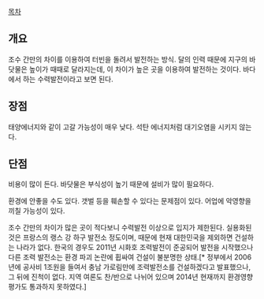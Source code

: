 [[목차]]

== 개요 ==

조수 간만의 차이를 이용하여 터빈을 돌려서 발전하는 방식. 달의 인력 때문에 지구의 바닷물은 높이가 때때로 달라지는데, 이 차이가 높은 곳을 이용하여 발전하는 것이다. 바다에서 하는 수력발전이라고 보면 된다. 

== 장점 ==
태양에너지와 같이 고갈 가능성이 매우 낮다.
석탄 에너지처럼 대기오염을 시키지 않는다.

== 단점 == 
비용이 많이 든다.
바닷물은 부식성이 높기 때문에 설비가 많이 필요하다.

환경에 안좋을 수도 있다. 갯벌 등을 훼손할 수 있다는 문제점이 있다. 어업에 악영향을 끼칠 가능성이 있다.

조수 간만의 차이가 많은 곳이 적다보니 수력발전 이상으로 입지가 제한된다. 실용화된 것은 프랑스의 랭스 강 하구 발전소 정도이며, 때문에 현재 대한민국을 제외하면 건설하는 나라가 없다. 한국의 경우도 2011년 시화호 조력발전이 준공되어 발전을 시작했으나 다른 조력 발전소는 환경 파괴 논란에 휩싸여 건설이 불분명한 상태.[* 정부에서 2006년에 공사비 1조원을 들여서 충남 가로림만에 조력발전소를 건설하겠다고 발표했으나, 그 뒤에 진척이 없다. 지역 여론도 찬/반으로 나뉘어 있으며 2014년 현재까지 환경영향평가도 통과하지 못하였다.] 



